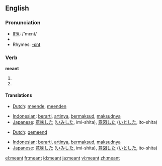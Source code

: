 ==English==

{{rank|language|court|British|753|meant|tears|expected|considered}}

=== Pronunciation ===
*[[w:IPA|IPA]]: /'mɛnt/
*{{audio|en-us-meant.ogg|Audio (US)}}
*Rhymes: [[Rhymes:English:-ɛnt|-ɛnt]]

=== Verb ===
'''meant'''
# {{simple past of|mean}}
# {{past participle of|mean}}

==== Translations ====
{{trans-top|simple past}}
*[[Dutch]]: [[meende]], [[meenden]]
{{trans-mid}}
*[[Indonesian]]: [[arti|berarti]], [[arti|artinya]], [[maksud|bermaksud]], [[maksud|maksudnya]]
*[[Japanese]]: [[意味]]した ([[いみ]]した, imi-shita), [[意図]]した ([[いと]]した, ito-shita)
{{trans-bottom}}

{{trans-top|past participle}}
*[[Dutch]]: [[gemeend]]
{{trans-mid}}
*[[Indonesian]]: [[arti|berarti]], [[arti|artinya]], [[maksud|bermaksud]], [[maksud|maksudnya]]
*[[Japanese]]: [[意味]]した ([[いみ]]した, imi-shita), [[意図]]した ([[いと]]した, ito-shita)
{{trans-bottom}}

[[el:meant]]
[[fr:meant]]
[[id:meant]]
[[ja:meant]]
[[vi:meant]]
[[zh:meant]]